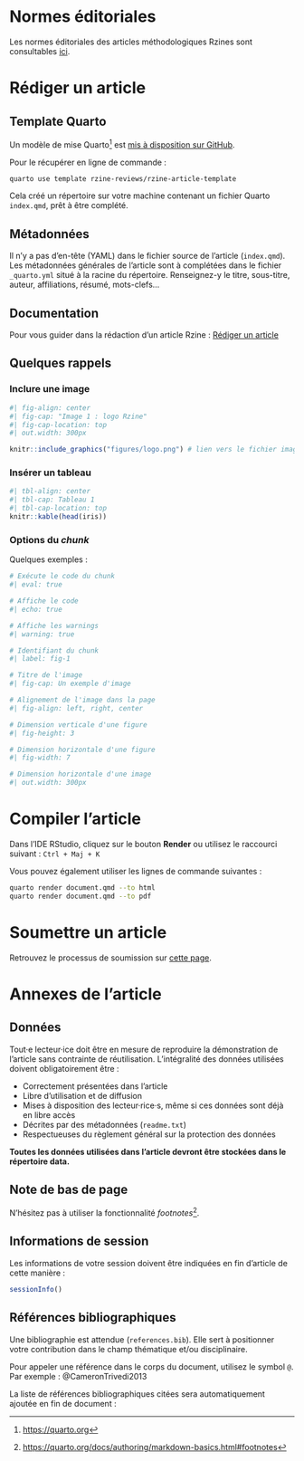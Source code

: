 
# Normes éditoriales

Les normes éditoriales des articles méthodologiques Rzines sont consultables [ici](https://rzine.fr/documentation/normes/).


# Rédiger un article


## Template Quarto

Un modèle de mise Quarto[^1] est [mis à disposition sur GitHub](https://github.com/rzine-reviews/rzine-article-template).

Pour le récupérer en ligne de commande :


```bash
quarto use template rzine-reviews/rzine-article-template
```

Cela créé un répertoire sur votre machine contenant un fichier Quarto `index.qmd`, prêt à être complété.

[^1]: [https://quarto.org](https://quarto.org)

## Métadonnées

Il n'y a pas d'en-tête (YAML) dans le fichier source de l'article (`index.qmd`). Les métadonnées générales de l'article sont à complétées dans le fichier `_quarto.yml` situé à la racine du répertoire. Renseignez-y le titre, sous-titre, auteur, affiliations, résumé, mots-clefs... 


## Documentation

Pour vous guider dans la rédaction d'un article Rzine : [Rédiger un article](https://rzine.fr/documentation/redaction/)


## Quelques rappels

### Inclure une image

```r
#| fig-align: center
#| fig-cap: "Image 1 : logo Rzine"
#| fig-cap-location: top
#| out.width: 300px

knitr::include_graphics("figures/logo.png") # lien vers le fichier image
```

### Insérer un tableau

```r
#| tbl-align: center
#| tbl-cap: Tableau 1
#| tbl-cap-location: top
knitr::kable(head(iris))
```


### Options du *chunk*

Quelques exemples : 


```r
# Exécute le code du chunk
#| eval: true

# Affiche le code
#| echo: true

# Affiche les warnings
#| warning: true

# Identifiant du chunk
#| label: fig-1

# Titre de l'image
#| fig-cap: Un exemple d'image

# Alignement de l'image dans la page
#| fig-align: left, right, center

# Dimension verticale d'une figure
#| fig-height: 3

# Dimension horizontale d'une figure
#| fig-width: 7

# Dimension horizontale d'une image
#| out.width: 300px
```

# Compiler l'article 

Dans l'IDE RStudio, cliquez sur le bouton **Render** ou utilisez le raccourci suivant : `Ctrl + Maj + K`

Vous pouvez également utiliser les lignes de commande suivantes :


```bash
quarto render document.qmd --to html
quarto render document.qmd --to pdf
```


# Soumettre un article

Retrouvez le processus de soumission sur [cette page](https://rzine.fr/documentation/soumission/).


# Annexes de l'article

## Données

Tout·e lecteur·ice doit être en mesure de reproduire la démonstration de l’article sans contrainte de réutilisation. 
L’intégralité des données utilisées doivent obligatoirement être :

* Correctement présentées dans l’article
* Libre d’utilisation et de diffusion
* Mises à disposition des lecteur·rice·s, même si ces données sont déjà en libre accès
* Décrites par des métadonnées (`readme.txt`)
* Respectueuses du règlement général sur la protection des données

**Toutes les données utilisées dans l’article devront être stockées dans le répertoire data.**


## Note de bas de page

N'hésitez pas à utiliser la fonctionnalité *footnotes*[^2].

[^2]: [https://quarto.org/docs/authoring/markdown-basics.html#footnotes](https://quarto.org/docs/authoring/markdown-basics.html#footnotes)



## Informations de session

Les informations de votre session doivent être indiquées en fin d'article de cette manière :

```r
sessionInfo()
```



## Références bibliographiques

Une bibliographie est attendue (`references.bib`). Elle sert à positionner votre contribution dans le champ thématique et/ou disciplinaire. 

Pour appeler une référence dans le corps du document, utilisez le symbol `@`. Par exemple : @CameronTrivedi2013

La liste de références bibliographiques citées sera automatiquement ajoutée en fin de document :



